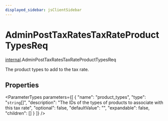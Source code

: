 ```yaml
---
displayed_sidebar: jsClientSidebar
---
```



# AdminPostTaxRatesTaxRateProductTypesReq

[internal](../../modules/internal.mdx).AdminPostTaxRatesTaxRateProductTypesReq

The product types to add to the tax rate.

## Properties

<ParameterTypes parameters={[
  {
    "name": "product_types",
    "type": "`string`[]",
    "description": "The IDs of the types of products to associate with this tax rate",
    "optional": false,
    "defaultValue": "",
    "expandable": false,
    "children": []
  }
]} />
